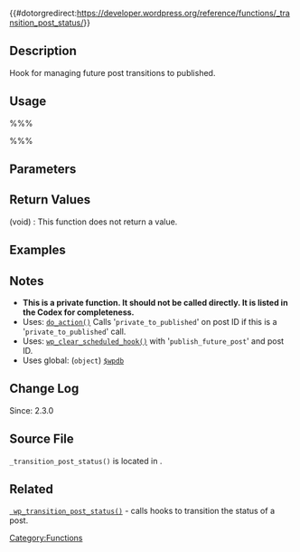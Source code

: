 {{#dotorgredirect:https://developer.wordpress.org/reference/functions/_transition_post_status/}}

{{Private}}

== Description ==
Hook for managing future post transitions to published.

== Usage ==
%%%<?php _transition_post_status( $new_status, $old_status, $post ) ?>%%%

== Parameters ==
{{Parameter|$new_status|string|New post status}}
{{Parameter|$old_status|string|Previous post status}}
{{Parameter|$post|object|Object type containing the post information}}

== Return Values ==
; (void) : This function does not return a value.

== Examples ==
<!-- Need creative examples. Feel free to link to external examples. -->

== Notes ==
* <strong>This is a private function. It should not be called directly. It is listed in the Codex for completeness.</strong>
* Uses: [[Function_Reference/do_action|<tt>do_action()</tt>]] Calls '<tt>private_to_published</tt>' on post ID if this is a '<tt>private_to_published</tt>' call.
* Uses: [[Function_Reference/wp_clear_scheduled_hook|<tt>wp_clear_scheduled_hook()</tt>]] with '<tt>publish_future_post</tt>' and post ID.
* Uses global: (<tt>object</tt>) [[Class Reference/wpdb|<tt>$wpdb</tt>]]

== Change Log ==
Since: 2.3.0

== Source File ==
<tt>_transition_post_status()</tt> is located in {{Trac|wp-includes/post.php}}.

== Related ==
<!--
    To Do:
    Need to find related functions.
    Need to create groups of functions and create templates to add them to a page quickly.
    Some functions may be related to many groups of functions.
-->
<tt>[[Function Reference/wp_transition_post_status | wp_transition_post_status()]]</tt> - calls hooks to transition the status of a post.
[[Category:Functions]]